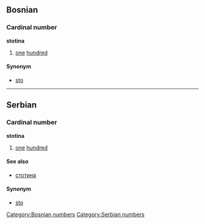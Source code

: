 ==Bosnian==
===Cardinal number===
'''stotina'''
#[[one]] [[hundred]]
====Synonym====
*[[sto]]
[[Category:Bosnian numbers]]

----

==Serbian==
===Cardinal number===
'''stotina'''
#[[one]] [[hundred]]
====See also====
*[[стотина]]
====Synonym====
*[[sto]]
[[Category:Serbian numbers]]